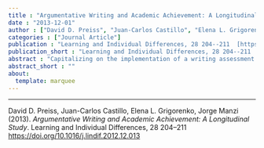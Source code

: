 ```yaml
---
title : "Argumentative Writing and Academic Achievement: A Longitudinal Study"
date : "2013-12-01"
author : ["David D. Preiss", "Juan-Carlos Castillo", "Elena L. Grigorenko", "Jorge Manzi"]
categories : ["Journal Article"]
publication : "Learning and Individual Differences, 28 204--211  [https://doi.org/10.1016/j.lindif.2012.12.013](https://doi.org/10.1016/j.lindif.2012.12.013)"
publication_short : "Learning and Individual Differences, 28 204--211  [https://doi.org/10.1016/j.lindif.2012.12.013](https://doi.org/10.1016/j.lindif.2012.12.013)"
abstract : "Capitalizing on the implementation of a writing assessment initiative implemented at a major Chilean university, we test how predictive writing is of subsequent academic achievement. First, using a multilevel analytic approach (n=2597), the study shows that, after controlling for socio-demographic variables and the university admission tests, writing skills significantly predict first-year university grades. Second, using information about the performance of students during their first eight semesters in the university (n=1616), a longitudinal hierarchical analysis showed that writing remains a significant predictor of university grades over time, also after controlling socio-demographic variables and university admissions tests. Moreover, language skills retain or improve their predictive role over time, whereas mathematics skills seem to decrease in their importance. Our results show that writing, and the cognitive skills involved in writing, play a critical role in advanced stages of academic training, consequently offering additional support for the consideration of this ability for university admission purposes."
abstract_short : ""
about:
  template: marquee
---
```

---


::: {.callout-note title="How to cite this work"}

David D. Preiss, Juan-Carlos Castillo, Elena L. Grigorenko, Jorge Manzi (2013). *Argumentative Writing and Academic Achievement: A Longitudinal Study*. Learning and Individual Differences, 28 204--211  [https://doi.org/10.1016/j.lindif.2012.12.013](https://doi.org/10.1016/j.lindif.2012.12.013)

:::

